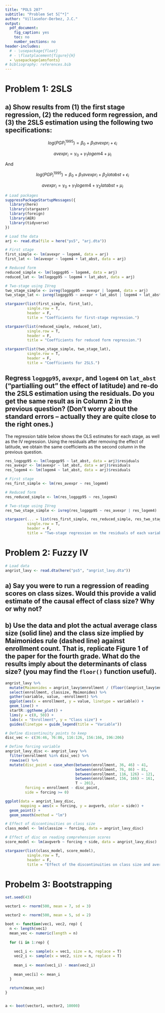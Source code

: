 ```yaml
---
title: "POLS 207"
subtitle: "Problem Set 5[^*]"
author: "Villaseñor-Derbez, J.C."
output:
  pdf_document: 
    fig_caption: yes
    toc: no
    number_sections: no
header-includes:
  # - \usepackage{float}
  # - \floatplacement{figure}{H}
  - \usepackage{amsfonts}
# bibliography: references.bib
---
```


[^*]: Available on GitHub: https://github.com/jcvdav/POLS207/blob/master/ps5/

# Problem 1: 2SLS

## a) Show results from (1) the first stage regression, (2) the reduced form regression, and (3) the 2SLS estimation using the following two specifications:

$$log(PGP^{1995}_i) = \beta_0 + \beta_1 avexpr_i + \epsilon_i$$

$$avexpr_i = \gamma_0 + \gamma_1logem4 + \mu_i$$

And 

$$log(PGP^{1995}_i) = \beta_0 + \beta_1 avexpr_i + \beta_2latabst + \epsilon_i$$

$$avexpr_i = \gamma_0 + \gamma_1logem4 + \gamma_2latabst + \mu_i$$

```r
# Load packages
suppressPackageStartupMessages({
  library(here)
  library(stargazer)
  library(foreign)
  library(AER)
  library(tidyverse)
})
```

```r
# Load the data
arj <- read.dta(file = here("ps5", "arj.dta"))
```

```r
# First stage
first_simple <- lm(avexpr ~ logem4, data = arj)
first_lat <- lm(avexpr ~ logem4 + lat_abst, data = arj)

# Reduced form
reduced_simple <- lm(logpgp95 ~ logem4, data = arj)
reduced_lat <- lm(logpgp95 ~ logem4 + lat_abst, data = arj)

# Two-stage using IVreg
two_stage_simple <- ivreg(logpgp95 ~ avexpr | logem4, data = arj)
two_stage_lat <- ivreg(logpgp95 ~ avexpr + lat_abst | logem4 + lat_abst, data = arj)
```

```r
stargazer(list(first_simple, first_lat),
          single.row = T,
          header = F,
          title = "Coefficients for first-stage regression.")
```

```r
stargazer(list(reduced_simple, reduced_lat),
          single.row = T,
          header = F,
          title = "Coefficients for reduced form regression.")
```

```r
stargazer(list(two_stage_simple, two_stage_lat),
          single.row = T,
          header = F,
          title = "Coefficients for 2SLS.")
```


\begin{table}[!htbp] \centering
  \caption{Two-stage least squares regression table}
  \label{}
\begin{tabular}{llcc}\hline\hline

& & (1) & (2) \\ 

& & no covariates & including latitude \\ \hline

& & & \\

First stage (dep: \texttt{avexpr}): & \texttt{logem4} & `r first_simple$coefficients[2]` &  `r first_lat$coefficients[2]` \\

 & & &  \\

 & \texttt{lat\_abst}  & & `r first_lat$coefficients[3]` \\ 

 & &  & \\ \hline

Reduced form (dep: \texttt{logpgp95}): & \texttt{logem4}  & `r reduced_simple$coefficients[2]` &  `r reduced_lat$coefficients[2]` \\

 & &  &  \\

 & \texttt{lat\_abst}  & & `r reduced_lat$coefficients[3]` \\ 

 & &  &  \\ \hline

2SLS (dep: \texttt{logpgp95}): & \texttt{avexpr}  & `r reduced_simple$coefficients[2] / first_simple$coefficients[2]`& `r reduced_lat$coefficients[2] / first_lat$coefficients[2]` \\

 & &  &  \\

 & \texttt{lat\_abst}  & & `r reduced_lat$coefficients[3] - first_lat$coefficients[3]` \\ 

 & &  & \\ \hline  

\end{tabular}
\end{table}

\clearpage


## Regress `logpgp95`, `avexpr`, and `logem4` on `lat_abst` (“partialling out" the effect of latitude) and re-do the 2SLS estimation using the residuals. Do you get the same result as in Column 2 in the previous question? (Don’t worry about the standard errors – actually they are quite close to the right ones.)

The regression table below shows the OLS estimates for each stage, as well as the IV regression. Using the residuals after removing the effect of latitude, we obtain the same coefficients as the second column in the previous question.

```r
res_logpgp95 <- lm(logpgp95 ~ lat_abst, data = arj)$residuals
res_avexpr <- lm(avexpr ~ lat_abst, data = arj)$residuals
res_logem4 <- lm(logem4 ~ lat_abst, data = arj)$residuals
```

```r
# First stage
res_first_simple <- lm(res_avexpr ~ res_logem4)

# Reduced form
res_reduced_simple <- lm(res_logpgp95 ~ res_logem4)

# Two-stage using IVreg
res_two_stage_simple <- ivreg(res_logpgp95 ~ res_avexpr | res_logem4)
```

```r
stargazer(... = list(res_first_simple, res_reduced_simple, res_two_stage_simple),
          single.row = T,
          header = F,
          title = "Two-stage regression on the residuals of each variable on latabst.")
```


# Problem 2: Fuzzy IV

```r
# Load data
angrist_lavy <- read.dta(here("ps5", "angrist_lavy.dta"))
```


## a) Say you were to run a regression of reading scores on class sizes. Would this provide a valid estimate of the causal effect of class size? Why or why not?


## b) Use the data and plot the actual average class size (solid line) and the class size implied by Maimonides rule (dashed line) against enrollment count. That is, replicate Figure 1 of the paper for the fourth grade. What do the results imply about the determinants of class size? (you may find the `floor()` function useful).

```r
angrist_lavy %>% 
  mutate(Maimonides = angrist_lavy$enrollment / (floor((angrist_lavy$enrollment - 1) / 40) + 1)) %>% 
  select(enrollment, classize, Maimonides) %>% 
  gather(variable, value, -enrollment) %>%
  ggplot(aes(x = enrollment, y = value, linetype = variable)) +
  geom_line() +
  startR::ggtheme_plot() +
  lims(y = c(0, 50)) +
  labs(x = "Enrollment", y = "Class size") +
  guides(linetype = guide_legend(title = "Variable"))
```

```r
# Define discontinuity points to keep
disc_vec <- c(36:46, 76:86, 116:126, 156:166, 196:206)

# Define forcing variable
angrist_lavy_disc <- angrist_lavy %>% 
  filter(enrollment %in% disc_vec) %>% 
  rowwise() %>% 
  mutate(disc_point = case_when(between(enrollment, 36, 46) ~ 41,
                                between(enrollment, 76, 86) ~ 81,
                                between(enrollment, 116, 126) ~ 121,
                                between(enrollment, 156, 166) ~ 161,
                                T ~ 201),
         forcing = enrollment - disc_point,
         side = forcing >= 0)
```


```r
ggplot(data = angrist_lavy_disc,
       mapping = aes(x = forcing, y = avgverb, color = side)) +
  geom_point() +
  geom_smooth(method = "lm")
```

```r
# Effect of discontinuities on class size
class_model <- lm(classize ~ forcing, data = angrist_lavy_disc)

# Effect of disc on reading comprehension scores
score_model <- lm(avgverb ~ forcing + side, data = angrist_lavy_disc)
```

```r
stargazer(list(class_model, score_model),
          single.row = T,
          header = F,
          title = "Effect of the discontinuities on class size and average reading comprehension scores.")
```


# Probelm 3: Bootstrapping

```r
set.seed(43)

vector1 <- rnorm(500, mean = 7, sd = 3)

vector2 <- rnorm(500, mean = 5, sd = 2)
```


```r
boot <- function(vec1, vec2, rep) {
  n <- length(vec1)
  mean_vec <- numeric(length = n)
  
  for (i in 1:rep) {
    
    vec1_i <- sample(x = vec1, size = n, replace = T)
    vec2_i <- sample(x = vec2, size = n, replace = T)
    
    mean_i <- mean(vec1_i) - mean(vec2_i)
    
    mean_vec[i] <- mean_i
  }
  
  return(mean_vec)
}


a <- boot(vector1, vector2, 10000)

```





































